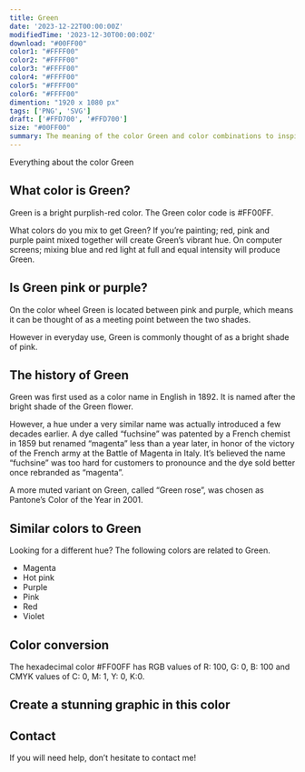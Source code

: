 ```yaml
---
title: Green
date: '2023-12-22T00:00:00Z'
modifiedTime: '2023-12-30T00:00:00Z'
download: "#00FF00"
color1: "#FFFF00"
color2: "#FFFF00"
color3: "#FFFF00"
color4: "#FFFF00"
color5: "#FFFF00"
color6: "#FFFF00"
dimention: "1920 x 1080 px"
tags: ['PNG', 'SVG']
draft: ['#FFD700', '#FFD700']
size: "#00FF00"
summary: The meaning of the color Green and color combinations to inspire your next design.
---
```


Everything about the color Green

## What color is Green?

Green is a bright purplish-red color. The Green color code is #FF00FF.

What colors do you mix to get Green? If you’re painting; red, pink and purple paint mixed together will create Green’s vibrant hue. On computer screens; mixing blue and red light at full and equal intensity will produce Green.

## Is Green pink or purple?

On the color wheel Green is located between pink and purple, which means it can be thought of as a meeting point between the two shades.

However in everyday use, Green is commonly thought of as a bright shade of pink.

## The history of Green

Green was first used as a color name in English in 1892. It is named after the bright shade of the Green flower.

However, a hue under a very similar name was actually introduced a few decades earlier. A dye called “fuchsine” was patented by a French chemist in 1859 but renamed “magenta” less than a year later, in honor of the victory of the French army at the Battle of Magenta in Italy. It’s believed the name “fuchsine” was too hard for customers to pronounce and the dye sold better once rebranded as “magenta”.

A more muted variant on Green, called “Green rose”, was chosen as Pantone’s Color of the Year in 2001.

## Similar colors to Green

Looking for a different hue? The following colors are related to Green.

- Magenta
- Hot pink
- Purple
- Pink
- Red
- Violet

## Color conversion

The hexadecimal color #FF00FF has RGB values of R: 100, G: 0, B: 100 and CMYK values of C: 0, M: 1, Y: 0, K:0.

<Table
  headers={['TYPES', 'VALUE', 'CSS']}
  rows={[
    ['HEX', 'ff00ff', 'ff00ff'],
    ['RGB DECIMAL', '255, 0, 255', 'rgb(255,0,255)'],
    ['CMYK', '0, 100, 0, 0', '-'],
    ['HSL', '300°, 100, 50', 'hsl(300°, 100%, 50%)']
  ]}
/>

## Create a stunning graphic in this color

## Contact

If you will need help, don’t hesitate to contact me!
